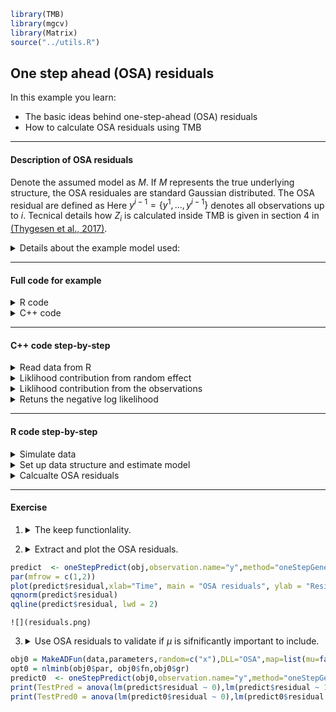 ```r
library(TMB)
library(mgcv)
library(Matrix)
source("../utils.R")
```


## **One step ahead (OSA) residuals** 
In this example you learn:

* The basic ideas behind one-step-ahead (OSA) residuals
* How to calculate OSA residuals using TMB


***
#### Description of OSA residuals


Denote the assumed model as $M$. If $M$ represents the true underlying structure, the OSA residuales are standard Gaussian distributed. The OSA residual are defined as 
\begin{align}
Z_i = \Phi^{-1}(U_i), \hspace{3mm} \text{ where }\hspace{3mm}  U_i = P^M(Y_i\leq y_i | Y^{i-1} = y^{i-1}).
\end{align}
Here $y^{i-1} = \{y^1,...,y^{i-1}\}$ denotes all observations up to $i$. Tecnical details how $Z_i$ is calculated inside TMB is given in section 4 in [(Thygesen et al., 2017)](https://www.researchgate.net/profile/Uffe_Thygesen/publication/316581864_Validation_of_ecological_state_space_models_using_the_Laplace_approximation/links/590c7401458515897e4df9c8/Validation-of-ecological-state-space-models-using-the-Laplace-approximation.pdf). 

<details> <summary> Details about the example model used: </summary> 

The example used in this case study is borrowed from [(Thygesen et al., 2017)](https://www.researchgate.net/profile/Uffe_Thygesen/publication/316581864_Validation_of_ecological_state_space_models_using_the_Laplace_approximation/links/590c7401458515897e4df9c8/Validation-of-ecological-state-space-models-using-the-Laplace-approximation.pdf). 

Consider the random walk

\begin{align}
X_{i+1} = X_{i} + \mu + \epsilon_i,  i = 1,...,N-1,
\end{align}

where $X_1 = 0$, $\mu$ is a constant drift term, and $\epsilon_i \sim N(0,\sigma_{\epsilon}^2)$. Assume we further observe:

\begin{align}
Y_{i} = X_{i} + \psi_i, i = 1,...,N,
\end{align}

where $\psi_i \sim N(0,\sigma_{\psi}^2)$ and independend of $\epsilon_i$.  

</details>

***

#### Full code for example
<details> <summary> R code</summary>
```r
include_source("OSA.R", linesToInclud=c(1:999))
```
</details>
<details> <summary> C++ code</summary>
```r
include_source("OSA.cpp", linesToInclud=c(1:999))
```
</details>

***

#### C++ code step-by-step
<details>  
  <summary>Read data from R</summary>
```c++
  DATA_VECTOR(y);                  //Observations
  DATA_VECTOR_INDICATOR(keep, y);  //Indicator variable for one-step-ahead predictions
  DATA_SCALAR(huge);    //Used to integreat out X_1
  PARAMETER_VECTOR(x);  //The latent AR1 random variable
  PARAMETER(mu);        //The drift
  PARAMETER(logsigma);  //Log sd of epsilon
  PARAMETER(logs);      //Log sd of psi
```
</details>

<details>  
  <summary>Liklihood contribution from random effect</summary>
```c++
// Initial value
Type nll = -dnorm(x(0), Type(0), huge, true);
  
// Calculates the likelihood
for (int i = 1; i < x.size(); ++i){
  nll -= dnorm(x(i), x(i - 1) + mu, exp(logsigma), true);
}
```
</details>



<details>  
  <summary>Liklihood contribution from the observations</summary>
```c++
for (int i = 0; i < y.size(); ++i){
  nll -= keep(i) * dnorm(y(i), x(i), exp(logs), true);
}
```
Note the `keep` vector, which is of interest in this example.
</details>

<details>  
  <summary>Retuns the negative log likelihood</summary>
```c++
  return nll;
```
</details>

***

#### R code step-by-step
<details>  
  <summary>Simulate data</summary>
```r
set.seed(123)
## Simulate data with these parameters
mu = 0.75
sigma = 1
s = 1
huge = 1e3
nT = 100
X = c(0,cumsum(rnorm(nT-1,mean=mu,sd=sigma)))
Y = X + rnorm(nT,sd=s)
```
</details>

<details>  
<summary>Set up data structure and estimate model</summary>
```r
data = list(y=Y,huge=huge)
parameters = list(x=X,mu=0,logsigma=log(sigma),logs=log(s))
obj = MakeADFun(data,parameters,random=c("x"),DLL="OSA")
opt = nlminb(obj$par, obj$fn,obj$gr)
```
</details>


<details>  
<summary>Calcualte OSA residuals</summary>
```r
predict  <- oneStepPredict(obj,observation.name="y",method="oneStepGeneric",data.term.indicator = "keep")
```
The OSA residuals are now available in `predict$residual`. 

</details>

***

#### Exercise


1. 
<details>  
  <summary> The keep functionlality.</summary>
Note that only three lines of code was needed to calculate the OSA residuals. Make sure you understand these three lines of code.

</details>


2. 
<details>  
  <summary> Extract and plot the OSA residuals.</summary>
```r
predict  <- oneStepPredict(obj,observation.name="y",method="oneStepGeneric",data.term.indicator = "keep")
par(mfrow = c(1,2))
plot(predict$residual,xlab="Time", main = "OSA residuals", ylab = "Residual")
qqnorm(predict$residual)
qqline(predict$residual, lwd = 2)
```
    ![](residuals.png)
</details>


3. 
<details>  
  <summary> Use OSA residuals to validate if $\mu$ is sifnificantly important to include.</summary>
  Neglecting $\mu$ will cause a bias for the latent process in the direction of the sign of $\mu$. We therefore test if the residuals are biased if not including $\mu$.
```r
obj0 = MakeADFun(data,parameters,random=c("x"),DLL="OSA",map=list(mu=factor(NA)))
opt0 = nlminb(obj0$par, obj0$fn,obj0$gr)
predict0  <- oneStepPredict(obj0,observation.name="y",method="oneStepGeneric")
print(TestPred = anova(lm(predict$residual ~ 0),lm(predict$residual ~ 1)))
print(TestPred0 = anova(lm(predict0$residual ~ 0),lm(predict0$residual ~ 1)))
```
</details>



